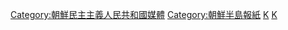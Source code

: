 [[Category:朝鮮民主主義人民共和國媒體|Category:朝鮮民主主義人民共和國媒體]]
[[Category:朝鮮半島報紙|Category:朝鮮半島報紙]]
[[Category:各國報紙|K]]
[[Category:亚洲报纸|K]]